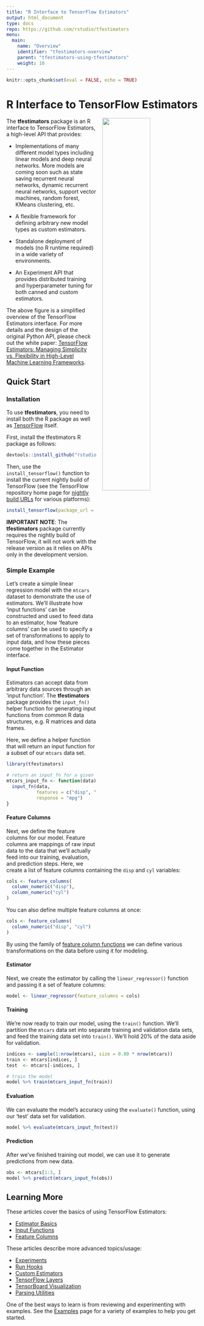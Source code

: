 ```yaml
---
title: "R Interface to TensorFlow Estimators"
output: html_document
type: docs
repo: https://github.com/rstudio/tfestimators
menu:
  main:
    name: "Overview"
    identifier: "tfestimators-overview"
    parent: "tfestimators-using-tfestimators"
    weight: 10
---
```


```r
knitr::opts_chunk$set(eval = FALSE, echo = TRUE)
```

# R Interface to TensorFlow Estimators

<img src="articles/images/tensorflow-2-100709406-large.jpg" align="right" width="50%" style="margin-left: 15px;">

The **tfestimators** package is an R interface to TensorFlow Estimators, a high-level API that provides:

- Implementations of many different model types including linear models and deep neural networks. More models are coming soon such as state saving recurrent neural networks, dynamic recurrent neural networks, support vector machines, random forest, KMeans clustering, etc. 

- A flexible framework for defining arbitrary new model types as custom estimators.

- Standalone deployment of models (no R runtime required) in a wide variety of environments.

- An Experiment API that provides distributed training and hyperparameter tuning for both canned and custom estimators.

The above figure is a simplified overview of the TensorFlow Estimators interface. For more details and the design of the original Python API, please check out the white paper: [TensorFlow Estimators: Managing Simplicity vs. Flexibility in High-Level Machine Learning Frameworks](http://terrytangyuan.github.io/data/papers/tf-estimators-kdd-paper.pdf).

## Quick Start

### Installation

To use **tfestimators**, you need to install both the R package as well as [TensorFlow](https://rstudio.github.io/tensorflow/) itself.

First, install the tfestimators R package as follows:

```r
devtools::install_github("rstudio/tfestimators")
```

Then, use the `install_tensorflow()` function to install the current nightly build of TensorFlow (see the TensorFlow repository home page for [nightly build URLs](https://github.com/tensorflow/tensorflow#installation) for various platforms):
 
```r
install_tensorflow(package_url = "https://ci.tensorflow.org/view/Nightly/<path-to-tf-package>")
```

<div class="alert alert-warning" role="alert">
**IMPORTANT NOTE**: The **tfestimators** package currently requires the nightly build of TensorFlow, it will not work with the release version as it relies on APIs only in the development version.
</div>

### Simple Example

Let's create a simple linear regression model with the `mtcars` dataset to demonstrate the use of estimators. We'll illustrate how 'input functions' can be constructed and used to feed data to an estimator, how 'feature columns' can be used to specify a set of transformations to apply to input data, and how these pieces come together in the Estimator interface.

#### Input Function

Estimators can accept data from arbitrary data sources through an 'input function'. The **tfestimators** package provides the `input_fn()` helper function for generating input functions from common R data structures, e.g. R matrices and data frames.

Here, we define a helper function that will return an input function for a subset of our `mtcars` data set.

```r
library(tfestimators)

# return an input_fn for a given subset of data
mtcars_input_fn <- function(data) {
  input_fn(data, 
           features = c("disp", "cyl"), 
           response = "mpg")
}
```

#### Feature Columns

Next, we define the feature columns for our model. Feature columns are mappings of raw input data to the data that we'll actually feed into our training, evaluation, and prediction steps. Here, we create a list of feature columns containing the `disp` and `cyl` variables:

```r
cols <- feature_columns(
  column_numeric("disp"),
  column_numeric("cyl")
)
```

You can also define multiple feature columns at once:

```r
cols <- feature_columns( 
  column_numeric("disp", "cyl")
)
```

By using the family of [feature column functions](reference/index.html#section-feature-columns) we can define various transformations on the data before using it for modeling.

#### Estimator

Next, we create the estimator by calling the `linear_regressor()` function and passing it a set of feature columns:

```r
model <- linear_regressor(feature_columns = cols)
```


#### Training

We're now ready to train our model, using the `train()` function. We'll partition the `mtcars` data set into separate training and validation data sets, and feed the training data set into `train()`. We'll hold 20% of the data aside for validation.

```r
indices <- sample(1:nrow(mtcars), size = 0.80 * nrow(mtcars))
train <- mtcars[indices, ]
test  <- mtcars[-indices, ]

# train the model
model %>% train(mtcars_input_fn(train))
```

#### Evaluation

We can evaluate the model's accuracy using the `evaluate()` function, using our 'test' data set for validation.

```r
model %>% evaluate(mtcars_input_fn(test))
```

#### Prediction

After we've finished training out model, we can use it to generate predictions from new data.

```r
obs <- mtcars[1:3, ]
model %>% predict(mtcars_input_fn(obs))
```

## Learning More

These articles cover the basics of using TensorFlow Estimators:

- [Estimator Basics](articles/estimator_basics.html)
- [Input Functions](articles/input_functions.html)
- [Feature Columns](articles/feature_columns.html)

<!--
These articles provide in depth documentation and example uses of canned estimators:

- [Linear Models](articles/linear_estimators.html)
- [Linear/DNN Models](articles/linear_dnn_combined_estimators.html)
- [Support Vector Machines](articles/support_vector_machines.html)
- [Recurrent Neural Networks](articles/recurrent_neural_networks.html)
-->

These articles describe more advanced topics/usage:

- [Experiments](articles/experiments.html)
- [Run Hooks](articles/run_hooks.html)
<!--
- [Run Configuration](articles/run_configuration.html)
-->
- [Custom Estimators](articles/creating_estimators.html)
- [TensorFlow Layers](articles/layers.html)
- [TensorBoard Visualization](articles/tensorboard.html)
- [Parsing Utilities](articles/parsing_spec.html)

One of the best ways to learn is from reviewing and experimenting with examples. See the [Examples](articles/examples/) page for a variety of examples to help you get started.

<!--
When you have built your model and are ready to deploy it, see the [Deployment](articles/deployment.html) page for an in-depth review of deployment options.
-->











